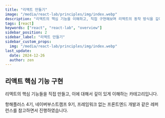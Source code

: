```yaml
---
title: "리액트 만들기"
image: "/media/react-lab/principles/img/index.webp"
description: "리액트의 핵심 기능을 이해하고, 직접 구현해보며 리액트의 동작 방식을 깊이 있게 이해합니다."
tags: [react]
keywords: ["react", "react-lab", "overview"]
sidebar_position: 2
sidebar_label: "리액트 만들기"
sidebar_custom_props:
  img: "/media/react-lab/principles/img/index.webp"
last_update:
  date: 2024-12-26
  author: zen
---
```


## 리액트 핵심 기능 구현

리액트의 핵심 기능들을 직접 만들고, 이에 대해서 깊이 있게 이해하는 카테고리입니다.

항해플러스 4기, 네이버부스트캠프 9기, 프레임워크 없는 프론트엔드 개발과 같은 레퍼런스를 참고하면서 진행하였습니다.
